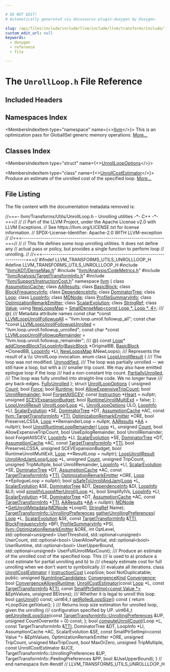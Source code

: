 ```yaml
---

# DO NOT EDIT!
# Automatically generated via docusaurus-plugin-doxygen by Doxygen.

slug: /api/files/include/include/llvm/include/llvm/transforms/include/llvm/transforms/utils/unrollloop-h
custom_edit_url: null
keywords:
  - doxygen
  - reference
  - file

---
```





# The `UnrollLoop.h` File Reference

<DoxygenPage pluginConfig={pluginConfig}>



## Included Headers

<IncludesList>
<IncludesListItem
  filePath="llvm/ADT/DenseMap.h"
  permalink="/docs/api/files/include/include/llvm/include/llvm/adt/densemap-h"
  isLocal="true" />
<IncludesListItem
  filePath="llvm/Analysis/CodeMetrics.h"
  permalink="/docs/api/files/include/include/llvm/include/llvm/analysis/codemetrics-h"
  isLocal="true" />
<IncludesListItem
  filePath="llvm/Analysis/TargetTransformInfo.h"
  permalink="/docs/api/files/include/include/llvm/include/llvm/analysis/targettransforminfo-h"
  isLocal="true" />
<IncludesListItem
  filePath="llvm/Support/InstructionCost.h"
  permalink="/docs/api/files/include/include/llvm/include/llvm/support/instructioncost-h"
  isLocal="true" />
</IncludesList>

## Namespaces Index

<MembersIndex>

<MembersIndexItem
  type="namespace"
  name={<><a href="/docs/api/namespaces/llvm">llvm</a></>}>
This is an optimization pass for GlobalISel generic memory operations. <a href="/docs/api/namespaces/llvm/#details">More...</a>
</MembersIndexItem>

</MembersIndex>

## Classes Index

<MembersIndex>

<MembersIndexItem
  type="struct"
  name={<><a href="/docs/api/structs/llvm/unrollloopoptions">UnrollLoopOptions</a></>}>
</MembersIndexItem>

<MembersIndexItem
  type="class"
  name={<><a href="/docs/api/classes/llvm/unrollcostestimator">UnrollCostEstimator</a></>}>
Produce an estimate of the unrolled cost of the specified loop. <a href="/docs/api/classes/llvm/unrollcostestimator/#details">More...</a>
</MembersIndexItem>

</MembersIndex>


## File Listing

The file content with the documentation metadata removed is:

<ProgramListing>

<Link id="l00001" /><CodeLine lineNumber="1"><Highlight kind="comment">//===- llvm/Transforms/Utils/UnrollLoop.h - Unrolling utilities -&#42;- C++ -&#42;-===//</Highlight><Highlight kind="normal"></Highlight></CodeLine>
<Link id="l00002" /><CodeLine lineNumber="2"><Highlight kind="normal"></Highlight><Highlight kind="comment">//</Highlight><Highlight kind="normal"></Highlight></CodeLine>
<Link id="l00003" /><CodeLine lineNumber="3"><Highlight kind="normal"></Highlight><Highlight kind="comment">// Part of the LLVM Project, under the Apache License v2.0 with LLVM Exceptions.</Highlight><Highlight kind="normal"></Highlight></CodeLine>
<Link id="l00004" /><CodeLine lineNumber="4"><Highlight kind="normal"></Highlight><Highlight kind="comment">// See https://llvm.org/LICENSE.txt for license information.</Highlight><Highlight kind="normal"></Highlight></CodeLine>
<Link id="l00005" /><CodeLine lineNumber="5"><Highlight kind="normal"></Highlight><Highlight kind="comment">// SPDX-License-Identifier: Apache-2.0 WITH LLVM-exception</Highlight><Highlight kind="normal"></Highlight></CodeLine>
<Link id="l00006" /><CodeLine lineNumber="6"><Highlight kind="normal"></Highlight><Highlight kind="comment">//</Highlight><Highlight kind="normal"></Highlight></CodeLine>
<Link id="l00007" /><CodeLine lineNumber="7"><Highlight kind="normal"></Highlight><Highlight kind="comment">//===----------------------------------------------------------------------===//</Highlight><Highlight kind="normal"></Highlight></CodeLine>
<Link id="l00008" /><CodeLine lineNumber="8"><Highlight kind="normal"></Highlight><Highlight kind="comment">//</Highlight><Highlight kind="normal"></Highlight></CodeLine>
<Link id="l00009" /><CodeLine lineNumber="9"><Highlight kind="normal"></Highlight><Highlight kind="comment">// This file defines some loop unrolling utilities. It does not define any</Highlight><Highlight kind="normal"></Highlight></CodeLine>
<Link id="l00010" /><CodeLine lineNumber="10"><Highlight kind="normal"></Highlight><Highlight kind="comment">// actual pass or policy, but provides a single function to perform loop</Highlight><Highlight kind="normal"></Highlight></CodeLine>
<Link id="l00011" /><CodeLine lineNumber="11"><Highlight kind="normal"></Highlight><Highlight kind="comment">// unrolling.</Highlight><Highlight kind="normal"></Highlight></CodeLine>
<Link id="l00012" /><CodeLine lineNumber="12"><Highlight kind="normal"></Highlight><Highlight kind="comment">//</Highlight><Highlight kind="normal"></Highlight></CodeLine>
<Link id="l00013" /><CodeLine lineNumber="13"><Highlight kind="normal"></Highlight><Highlight kind="comment">//===----------------------------------------------------------------------===//</Highlight><Highlight kind="normal"></Highlight></CodeLine>
<Link id="l00014" /><CodeLine lineNumber="14"><Highlight kind="normal"></Highlight></CodeLine>
<Link id="l00015" /><CodeLine lineNumber="15"><Highlight kind="normal"></Highlight><Highlight kind="preprocessor">#ifndef LLVM&#95;TRANSFORMS&#95;UTILS&#95;UNROLLLOOP&#95;H</Highlight><Highlight kind="normal"></Highlight></CodeLine>
<Link id="l00016" /><CodeLine lineNumber="16"><Highlight kind="normal"></Highlight><Highlight kind="preprocessor">#define LLVM&#95;TRANSFORMS&#95;UTILS&#95;UNROLLLOOP&#95;H</Highlight><Highlight kind="normal"></Highlight></CodeLine>
<Link id="l00017" /><CodeLine lineNumber="17"><Highlight kind="normal"></Highlight></CodeLine>
<Link id="l00018" /><CodeLine lineNumber="18"><Highlight kind="normal"></Highlight><Highlight kind="preprocessor">#include &quot;<a href="/docs/api/files/include/include/llvm/include/llvm/adt/densemap-h">llvm/ADT/DenseMap.h</a>&quot;</Highlight><Highlight kind="normal"></Highlight></CodeLine>
<Link id="l00019" /><CodeLine lineNumber="19"><Highlight kind="normal"></Highlight><Highlight kind="preprocessor">#include &quot;<a href="/docs/api/files/include/include/llvm/include/llvm/analysis/codemetrics-h">llvm/Analysis/CodeMetrics.h</a>&quot;</Highlight><Highlight kind="normal"></Highlight></CodeLine>
<Link id="l00020" /><CodeLine lineNumber="20"><Highlight kind="normal"></Highlight><Highlight kind="preprocessor">#include &quot;<a href="/docs/api/files/include/include/llvm/include/llvm/analysis/targettransforminfo-h">llvm/Analysis/TargetTransformInfo.h</a>&quot;</Highlight><Highlight kind="normal"></Highlight></CodeLine>
<Link id="l00021" /><CodeLine lineNumber="21"><Highlight kind="normal"></Highlight><Highlight kind="preprocessor">#include &quot;<a href="/docs/api/files/include/include/llvm/include/llvm/support/instructioncost-h">llvm/Support/InstructionCost.h</a>&quot;</Highlight><Highlight kind="normal"></Highlight></CodeLine>
<Link id="l00022" /><CodeLine lineNumber="22"><Highlight kind="normal"></Highlight></CodeLine>
<Link id="l00023" /><CodeLine lineNumber="23"><Highlight kind="normal"></Highlight><Highlight kind="keyword">namespace </Highlight><Highlight kind="normal"><a href="/docs/api/namespaces/llvm">llvm</a> &#123;</Highlight></CodeLine>
<Link id="l00024" /><CodeLine lineNumber="24"><Highlight kind="normal"></Highlight></CodeLine>
<Link id="l00025" /><CodeLine lineNumber="25"><Highlight kind="normal"></Highlight><Highlight kind="keyword">class </Highlight><Highlight kind="normal"><a href="/docs/api/classes/llvm/assumptioncache">AssumptionCache</a>;</Highlight></CodeLine>
<Link id="l00026" /><CodeLine lineNumber="26"><Highlight kind="normal"></Highlight><Highlight kind="keyword">class </Highlight><Highlight kind="normal"><a href="/docs/api/classes/llvm/aaresults">AAResults</a>;</Highlight></CodeLine>
<Link id="l00027" /><CodeLine lineNumber="27"><Highlight kind="normal"></Highlight><Highlight kind="keyword">class </Highlight><Highlight kind="normal"><a href="/docs/api/classes/llvm/basicblock">BasicBlock</a>;</Highlight></CodeLine>
<Link id="l00028" /><CodeLine lineNumber="28"><Highlight kind="normal"></Highlight><Highlight kind="keyword">class </Highlight><Highlight kind="normal"><a href="/docs/api/classes/llvm/blockfrequencyinfo">BlockFrequencyInfo</a>;</Highlight></CodeLine>
<Link id="l00029" /><CodeLine lineNumber="29"><Highlight kind="normal"></Highlight><Highlight kind="keyword">class </Highlight><Highlight kind="normal"><a href="/docs/api/classes/llvm/dependenceinfo">DependenceInfo</a>;</Highlight></CodeLine>
<Link id="l00030" /><CodeLine lineNumber="30"><Highlight kind="normal"></Highlight><Highlight kind="keyword">class </Highlight><Highlight kind="normal"><a href="/docs/api/classes/llvm/dominatortree">DominatorTree</a>;</Highlight></CodeLine>
<Link id="l00031" /><CodeLine lineNumber="31"><Highlight kind="normal"></Highlight><Highlight kind="keyword">class </Highlight><Highlight kind="normal"><a href="/docs/api/classes/llvm/loop">Loop</a>;</Highlight></CodeLine>
<Link id="l00032" /><CodeLine lineNumber="32"><Highlight kind="normal"></Highlight><Highlight kind="keyword">class </Highlight><Highlight kind="normal"><a href="/docs/api/classes/llvm/loopinfo">LoopInfo</a>;</Highlight></CodeLine>
<Link id="l00033" /><CodeLine lineNumber="33"><Highlight kind="normal"></Highlight><Highlight kind="keyword">class </Highlight><Highlight kind="normal"><a href="/docs/api/classes/llvm/mdnode">MDNode</a>;</Highlight></CodeLine>
<Link id="l00034" /><CodeLine lineNumber="34"><Highlight kind="normal"></Highlight><Highlight kind="keyword">class </Highlight><Highlight kind="normal"><a href="/docs/api/classes/llvm/profilesummaryinfo">ProfileSummaryInfo</a>;</Highlight></CodeLine>
<Link id="l00035" /><CodeLine lineNumber="35"><Highlight kind="normal"></Highlight><Highlight kind="keyword">class </Highlight><Highlight kind="normal"><a href="/docs/api/classes/llvm/optimizationremarkemitter">OptimizationRemarkEmitter</a>;</Highlight></CodeLine>
<Link id="l00036" /><CodeLine lineNumber="36"><Highlight kind="normal"></Highlight><Highlight kind="keyword">class </Highlight><Highlight kind="normal"><a href="/docs/api/classes/llvm/scalarevolution">ScalarEvolution</a>;</Highlight></CodeLine>
<Link id="l00037" /><CodeLine lineNumber="37"><Highlight kind="normal"></Highlight><Highlight kind="keyword">class </Highlight><Highlight kind="normal"><a href="/docs/api/classes/llvm/stringref">StringRef</a>;</Highlight></CodeLine>
<Link id="l00038" /><CodeLine lineNumber="38"><Highlight kind="normal"></Highlight><Highlight kind="keyword">class </Highlight><Highlight kind="normal"><a href="/docs/api/classes/llvm/value">Value</a>;</Highlight></CodeLine>
<Link id="l00039" /><CodeLine lineNumber="39"><Highlight kind="normal"></Highlight></CodeLine>
<Link id="l00040" /><CodeLine lineNumber="40" lineLink="/docs/api/namespaces/llvm/#a274d93224edb5b119f8a096e5babdaa1"><Highlight kind="normal"></Highlight><Highlight kind="keyword">using </Highlight><Highlight kind="normal"><a href="/docs/api/namespaces/llvm/#a274d93224edb5b119f8a096e5babdaa1">NewLoopsMap</a> = <a href="/docs/api/classes/llvm/smalldensemap">SmallDenseMap&lt;const Loop &#42;, Loop &#42;, 4&gt;</a>;</Highlight></CodeLine>
<Link id="l00041" /><CodeLine lineNumber="41"><Highlight kind="normal"></Highlight><Highlight kind="comment"></Highlight></CodeLine>
<Link id="l00042" /><CodeLine lineNumber="42"><Highlight kind="comment">/// @&#123;</Highlight></CodeLine>
<Link id="l00043" /><CodeLine lineNumber="43"><Highlight kind="comment">/// Metadata attribute names</Highlight><Highlight kind="normal"></Highlight></CodeLine>
<Link id="l00044" /><CodeLine lineNumber="44" lineLink="/docs/api/namespaces/llvm/#a9e3f06a77c19d1098df61d28499fcf3b"><Highlight kind="normal"></Highlight><Highlight kind="keyword">const</Highlight><Highlight kind="normal"> </Highlight><Highlight kind="keywordtype">char</Highlight><Highlight kind="normal"> &#42;</Highlight><Highlight kind="keyword">const</Highlight><Highlight kind="normal"> <a href="/docs/api/namespaces/llvm/#a9e3f06a77c19d1098df61d28499fcf3b">LLVMLoopUnrollFollowupAll</a> = </Highlight><Highlight kind="stringliteral">&quot;llvm.loop.unroll.followup&#95;all&quot;</Highlight><Highlight kind="normal">;</Highlight></CodeLine>
<Link id="l00045" /><CodeLine lineNumber="45" lineLink="/docs/api/namespaces/llvm/#ac955f7402a9bb544b17efcff58f5a401"><Highlight kind="normal"></Highlight><Highlight kind="keyword">const</Highlight><Highlight kind="normal"> </Highlight><Highlight kind="keywordtype">char</Highlight><Highlight kind="normal"> &#42;</Highlight><Highlight kind="keyword">const</Highlight><Highlight kind="normal"> <a href="/docs/api/namespaces/llvm/#ac955f7402a9bb544b17efcff58f5a401">LLVMLoopUnrollFollowupUnrolled</a> =</Highlight></CodeLine>
<Link id="l00046" /><CodeLine lineNumber="46"><Highlight kind="normal">    </Highlight><Highlight kind="stringliteral">&quot;llvm.loop.unroll.followup&#95;unrolled&quot;</Highlight><Highlight kind="normal">;</Highlight></CodeLine>
<Link id="l00047" /><CodeLine lineNumber="47" lineLink="/docs/api/namespaces/llvm/#ac127703689b2c3771640f7fa800d61dc"><Highlight kind="normal"></Highlight><Highlight kind="keyword">const</Highlight><Highlight kind="normal"> </Highlight><Highlight kind="keywordtype">char</Highlight><Highlight kind="normal"> &#42;</Highlight><Highlight kind="keyword">const</Highlight><Highlight kind="normal"> <a href="/docs/api/namespaces/llvm/#ac127703689b2c3771640f7fa800d61dc">LLVMLoopUnrollFollowupRemainder</a> =</Highlight></CodeLine>
<Link id="l00048" /><CodeLine lineNumber="48"><Highlight kind="normal">    </Highlight><Highlight kind="stringliteral">&quot;llvm.loop.unroll.followup&#95;remainder&quot;</Highlight><Highlight kind="normal">;</Highlight><Highlight kind="comment"></Highlight></CodeLine>
<Link id="l00049" /><CodeLine lineNumber="49"><Highlight kind="comment">/// @&#125;</Highlight><Highlight kind="normal"></Highlight></CodeLine>
<Link id="l00050" /><CodeLine lineNumber="50"><Highlight kind="normal"></Highlight></CodeLine>
<Link id="l00051" /><CodeLine lineNumber="51"><Highlight kind="normal"></Highlight><Highlight kind="keyword">const</Highlight><Highlight kind="normal"> <a href="/docs/api/classes/llvm/loop">Loop</a>&#42; <a href="/docs/api/namespaces/llvm/#ac3328dd05f047ea11f19504685b0e136">addClonedBlockToLoopInfo</a>(<a href="/docs/api/classes/llvm/basicblock">BasicBlock</a> &#42;OriginalBB,</Highlight></CodeLine>
<Link id="l00052" /><CodeLine lineNumber="52"><Highlight kind="normal">                                     <a href="/docs/api/classes/llvm/basicblock">BasicBlock</a> &#42;ClonedBB, <a href="/docs/api/classes/llvm/loopinfo">LoopInfo</a> &#42;LI,</Highlight></CodeLine>
<Link id="l00053" /><CodeLine lineNumber="53"><Highlight kind="normal">                                     <a href="/docs/api/namespaces/llvm/#a274d93224edb5b119f8a096e5babdaa1">NewLoopsMap</a> &amp;NewLoops);</Highlight></CodeLine>
<Link id="l00054" /><CodeLine lineNumber="54"><Highlight kind="normal"></Highlight><Highlight kind="comment"></Highlight></CodeLine>
<Link id="l00055" /><CodeLine lineNumber="55"><Highlight kind="comment">/// Represents the result of a \\c UnrollLoop invocation.</Highlight><Highlight kind="normal"></Highlight></CodeLine>
<Link id="l00056" /><CodeLine lineNumber="56" lineLink="/docs/api/namespaces/llvm/#a8c861ddf753ab3690437dceaadf5c7e1"><Highlight kind="normal"></Highlight><Highlight kind="keyword">enum class</Highlight><Highlight kind="normal"> <a href="/docs/api/namespaces/llvm/#a8c861ddf753ab3690437dceaadf5c7e1">LoopUnrollResult</a> &#123;</Highlight><Highlight kind="comment"></Highlight></CodeLine>
<Link id="l00057" /><CodeLine lineNumber="57"><Highlight kind="comment">  /// The loop was not modified.</Highlight><Highlight kind="normal"></Highlight></CodeLine>
<Link id="l00058" /><CodeLine lineNumber="58" lineLink="/docs/api/namespaces/llvm/#a8c861ddf753ab3690437dceaadf5c7e1aac5e6ff0bb9cd22f9f55570e7b318c84"><Highlight kind="normal">  <a href="/docs/api/namespaces/llvm/#a8c861ddf753ab3690437dceaadf5c7e1aac5e6ff0bb9cd22f9f55570e7b318c84">Unmodified</a>,</Highlight></CodeLine>
<Link id="l00059" /><CodeLine lineNumber="59"><Highlight kind="normal"></Highlight><Highlight kind="comment"></Highlight></CodeLine>
<Link id="l00060" /><CodeLine lineNumber="60"><Highlight kind="comment">  /// The loop was partially unrolled -- we still have a loop, but with a</Highlight></CodeLine>
<Link id="l00061" /><CodeLine lineNumber="61"><Highlight kind="comment">  /// smaller trip count.  We may also have emitted epilogue loop if the loop</Highlight></CodeLine>
<Link id="l00062" /><CodeLine lineNumber="62"><Highlight kind="comment">  /// had a non-constant trip count.</Highlight><Highlight kind="normal"></Highlight></CodeLine>
<Link id="l00063" /><CodeLine lineNumber="63" lineLink="/docs/api/namespaces/llvm/#a8c861ddf753ab3690437dceaadf5c7e1a17f29ed218b7407dfd14e9a3ec8bd011"><Highlight kind="normal">  <a href="/docs/api/namespaces/llvm/#a8c861ddf753ab3690437dceaadf5c7e1a17f29ed218b7407dfd14e9a3ec8bd011">PartiallyUnrolled</a>,</Highlight></CodeLine>
<Link id="l00064" /><CodeLine lineNumber="64"><Highlight kind="normal"></Highlight><Highlight kind="comment"></Highlight></CodeLine>
<Link id="l00065" /><CodeLine lineNumber="65"><Highlight kind="comment">  /// The loop was fully unrolled into straight-line code.  We no longer have</Highlight></CodeLine>
<Link id="l00066" /><CodeLine lineNumber="66"><Highlight kind="comment">  /// any back-edges.</Highlight><Highlight kind="normal"></Highlight></CodeLine>
<Link id="l00067" /><CodeLine lineNumber="67" lineLink="/docs/api/namespaces/llvm/#a8c861ddf753ab3690437dceaadf5c7e1add722bdf19fff3e686f559790c6124d8"><Highlight kind="normal">  <a href="/docs/api/namespaces/llvm/#a8c861ddf753ab3690437dceaadf5c7e1add722bdf19fff3e686f559790c6124d8">FullyUnrolled</a></Highlight></CodeLine>
<Link id="l00068" /><CodeLine lineNumber="68"><Highlight kind="normal">&#125;;</Highlight></CodeLine>
<Link id="l00069" /><CodeLine lineNumber="69"><Highlight kind="normal"></Highlight></CodeLine>
<Link id="l00070" /><CodeLine lineNumber="70" lineLink="/docs/api/structs/llvm/unrollloopoptions"><Highlight kind="normal"></Highlight><Highlight kind="keyword">struct </Highlight><Highlight kind="normal"><a href="/docs/api/structs/llvm/unrollloopoptions">UnrollLoopOptions</a> &#123;</Highlight></CodeLine>
<Link id="l00071" /><CodeLine lineNumber="71" lineLink="/docs/api/structs/llvm/unrollloopoptions/#a6430dceedf36358dec517d3b7b33ff8a"><Highlight kind="normal">  </Highlight><Highlight kind="keywordtype">unsigned</Highlight><Highlight kind="normal"> <a href="/docs/api/structs/llvm/unrollloopoptions/#a6430dceedf36358dec517d3b7b33ff8a">Count</a>;</Highlight></CodeLine>
<Link id="l00072" /><CodeLine lineNumber="72" lineLink="/docs/api/structs/llvm/unrollloopoptions/#a6dad0efbe15aa28f9e2a161d518a2443"><Highlight kind="normal">  </Highlight><Highlight kind="keywordtype">bool</Highlight><Highlight kind="normal"> <a href="/docs/api/structs/llvm/unrollloopoptions/#a6dad0efbe15aa28f9e2a161d518a2443">Force</a>;</Highlight></CodeLine>
<Link id="l00073" /><CodeLine lineNumber="73" lineLink="/docs/api/structs/llvm/unrollloopoptions/#a020442efb4f0bf105d9e189a6aa12bf4"><Highlight kind="normal">  </Highlight><Highlight kind="keywordtype">bool</Highlight><Highlight kind="normal"> <a href="/docs/api/structs/llvm/unrollloopoptions/#a020442efb4f0bf105d9e189a6aa12bf4">Runtime</a>;</Highlight></CodeLine>
<Link id="l00074" /><CodeLine lineNumber="74" lineLink="/docs/api/structs/llvm/unrollloopoptions/#a72709ed73867283dd45477f372c2f6b5"><Highlight kind="normal">  </Highlight><Highlight kind="keywordtype">bool</Highlight><Highlight kind="normal"> <a href="/docs/api/structs/llvm/unrollloopoptions/#a72709ed73867283dd45477f372c2f6b5">AllowExpensiveTripCount</a>;</Highlight></CodeLine>
<Link id="l00075" /><CodeLine lineNumber="75" lineLink="/docs/api/structs/llvm/unrollloopoptions/#a6ba8279ac1a377af2a6e26eb0c007002"><Highlight kind="normal">  </Highlight><Highlight kind="keywordtype">bool</Highlight><Highlight kind="normal"> <a href="/docs/api/structs/llvm/unrollloopoptions/#a6ba8279ac1a377af2a6e26eb0c007002">UnrollRemainder</a>;</Highlight></CodeLine>
<Link id="l00076" /><CodeLine lineNumber="76" lineLink="/docs/api/structs/llvm/unrollloopoptions/#a8cc60d0e22615680d0410f2e13501ac0"><Highlight kind="normal">  </Highlight><Highlight kind="keywordtype">bool</Highlight><Highlight kind="normal"> <a href="/docs/api/structs/llvm/unrollloopoptions/#a8cc60d0e22615680d0410f2e13501ac0">ForgetAllSCEV</a>;</Highlight></CodeLine>
<Link id="l00077" /><CodeLine lineNumber="77" lineLink="/docs/api/structs/llvm/unrollloopoptions/#a3bb9090d262314058df58db624ddd9f7"><Highlight kind="normal">  </Highlight><Highlight kind="keyword">const</Highlight><Highlight kind="normal"> <a href="/docs/api/classes/llvm/instruction">Instruction</a> &#42;<a href="/docs/api/structs/llvm/unrollloopoptions/#a3bb9090d262314058df58db624ddd9f7">Heart</a> = </Highlight><Highlight kind="keyword">nullptr</Highlight><Highlight kind="normal">;</Highlight></CodeLine>
<Link id="l00078" /><CodeLine lineNumber="78" lineLink="/docs/api/structs/llvm/unrollloopoptions/#af7463c2ecfc75a1ba12c7042b276a6bf"><Highlight kind="normal">  </Highlight><Highlight kind="keywordtype">unsigned</Highlight><Highlight kind="normal"> <a href="/docs/api/structs/llvm/unrollloopoptions/#af7463c2ecfc75a1ba12c7042b276a6bf">SCEVExpansionBudget</a>;</Highlight></CodeLine>
<Link id="l00079" /><CodeLine lineNumber="79" lineLink="/docs/api/structs/llvm/unrollloopoptions/#a66d0e385f8fa2fd431707a6dc97376af"><Highlight kind="normal">  </Highlight><Highlight kind="keywordtype">bool</Highlight><Highlight kind="normal"> <a href="/docs/api/structs/llvm/unrollloopoptions/#a66d0e385f8fa2fd431707a6dc97376af">RuntimeUnrollMultiExit</a> = </Highlight><Highlight kind="keyword">false</Highlight><Highlight kind="normal">;</Highlight></CodeLine>
<Link id="l00080" /><CodeLine lineNumber="80"><Highlight kind="normal">&#125;;</Highlight></CodeLine>
<Link id="l00081" /><CodeLine lineNumber="81"><Highlight kind="normal"></Highlight></CodeLine>
<Link id="l00082" /><CodeLine lineNumber="82"><Highlight kind="normal"><a href="/docs/api/namespaces/llvm/#a8c861ddf753ab3690437dceaadf5c7e1">LoopUnrollResult</a> <a href="/docs/api/namespaces/llvm/#af78eb969de6e17fe20fa8834d3e9c9aa">UnrollLoop</a>(<a href="/docs/api/classes/llvm/loop">Loop</a> &#42;L, <a href="/docs/api/structs/llvm/unrollloopoptions">UnrollLoopOptions</a> ULO, <a href="/docs/api/classes/llvm/loopinfo">LoopInfo</a> &#42;LI,</Highlight></CodeLine>
<Link id="l00083" /><CodeLine lineNumber="83"><Highlight kind="normal">                            <a href="/docs/api/classes/llvm/scalarevolution">ScalarEvolution</a> &#42;SE, <a href="/docs/api/classes/llvm/dominatortree">DominatorTree</a> &#42;DT,</Highlight></CodeLine>
<Link id="l00084" /><CodeLine lineNumber="84"><Highlight kind="normal">                            <a href="/docs/api/classes/llvm/assumptioncache">AssumptionCache</a> &#42;AC,</Highlight></CodeLine>
<Link id="l00085" /><CodeLine lineNumber="85"><Highlight kind="normal">                            </Highlight><Highlight kind="keyword">const</Highlight><Highlight kind="normal"> <a href="/docs/api/classes/llvm/targettransforminfo">llvm::TargetTransformInfo</a> &#42;<a href="/docs/api/namespaces/llvm/#aa0d69e81725c10fa5407f0bf34462068">TTI</a>,</Highlight></CodeLine>
<Link id="l00086" /><CodeLine lineNumber="86"><Highlight kind="normal">                            <a href="/docs/api/classes/llvm/optimizationremarkemitter">OptimizationRemarkEmitter</a> &#42;ORE, </Highlight><Highlight kind="keywordtype">bool</Highlight><Highlight kind="normal"> PreserveLCSSA,</Highlight></CodeLine>
<Link id="l00087" /><CodeLine lineNumber="87"><Highlight kind="normal">                            <a href="/docs/api/classes/llvm/loop">Loop</a> &#42;&#42;RemainderLoop = </Highlight><Highlight kind="keyword">nullptr</Highlight><Highlight kind="normal">,</Highlight></CodeLine>
<Link id="l00088" /><CodeLine lineNumber="88"><Highlight kind="normal">                            <a href="/docs/api/classes/llvm/aaresults">AAResults</a> &#42;<a href="/docs/api/namespaces/llvm/aa">AA</a> = </Highlight><Highlight kind="keyword">nullptr</Highlight><Highlight kind="normal">);</Highlight></CodeLine>
<Link id="l00089" /><CodeLine lineNumber="89"><Highlight kind="normal"></Highlight></CodeLine>
<Link id="l00090" /><CodeLine lineNumber="90"><Highlight kind="normal"></Highlight><Highlight kind="keywordtype">bool</Highlight><Highlight kind="normal"> <a href="/docs/api/namespaces/llvm/#acd628d451ca9d9b021876d59f46e670b">UnrollRuntimeLoopRemainder</a>(</Highlight></CodeLine>
<Link id="l00091" /><CodeLine lineNumber="91"><Highlight kind="normal">    <a href="/docs/api/classes/llvm/loop">Loop</a> &#42;L, </Highlight><Highlight kind="keywordtype">unsigned</Highlight><Highlight kind="normal"> <a href="/docs/api/namespaces/llvm/#a845e08be4b0320d66901a66b0c0e9509">Count</a>, </Highlight><Highlight kind="keywordtype">bool</Highlight><Highlight kind="normal"> AllowExpensiveTripCount,</Highlight></CodeLine>
<Link id="l00092" /><CodeLine lineNumber="92"><Highlight kind="normal">    </Highlight><Highlight kind="keywordtype">bool</Highlight><Highlight kind="normal"> UseEpilogRemainder, </Highlight><Highlight kind="keywordtype">bool</Highlight><Highlight kind="normal"> UnrollRemainder, </Highlight><Highlight kind="keywordtype">bool</Highlight><Highlight kind="normal"> ForgetAllSCEV,</Highlight></CodeLine>
<Link id="l00093" /><CodeLine lineNumber="93"><Highlight kind="normal">    <a href="/docs/api/classes/llvm/loopinfo">LoopInfo</a> &#42;LI, <a href="/docs/api/classes/llvm/scalarevolution">ScalarEvolution</a> &#42;SE, <a href="/docs/api/classes/llvm/dominatortree">DominatorTree</a> &#42;DT, <a href="/docs/api/classes/llvm/assumptioncache">AssumptionCache</a> &#42;AC,</Highlight></CodeLine>
<Link id="l00094" /><CodeLine lineNumber="94"><Highlight kind="normal">    </Highlight><Highlight kind="keyword">const</Highlight><Highlight kind="normal"> <a href="/docs/api/classes/llvm/targettransforminfo">TargetTransformInfo</a> &#42;<a href="/docs/api/namespaces/llvm/#aa0d69e81725c10fa5407f0bf34462068">TTI</a>, </Highlight><Highlight kind="keywordtype">bool</Highlight><Highlight kind="normal"> PreserveLCSSA,</Highlight></CodeLine>
<Link id="l00095" /><CodeLine lineNumber="95"><Highlight kind="normal">    </Highlight><Highlight kind="keywordtype">unsigned</Highlight><Highlight kind="normal"> SCEVExpansionBudget, </Highlight><Highlight kind="keywordtype">bool</Highlight><Highlight kind="normal"> RuntimeUnrollMultiExit,</Highlight></CodeLine>
<Link id="l00096" /><CodeLine lineNumber="96"><Highlight kind="normal">    <a href="/docs/api/classes/llvm/loop">Loop</a> &#42;&#42;ResultLoop = </Highlight><Highlight kind="keyword">nullptr</Highlight><Highlight kind="normal">);</Highlight></CodeLine>
<Link id="l00097" /><CodeLine lineNumber="97"><Highlight kind="normal"></Highlight></CodeLine>
<Link id="l00098" /><CodeLine lineNumber="98"><Highlight kind="normal"><a href="/docs/api/namespaces/llvm/#a8c861ddf753ab3690437dceaadf5c7e1">LoopUnrollResult</a> <a href="/docs/api/namespaces/llvm/#ae45123597a5abb30853572614c1b2d4b">UnrollAndJamLoop</a>(<a href="/docs/api/classes/llvm/loop">Loop</a> &#42;L, </Highlight><Highlight kind="keywordtype">unsigned</Highlight><Highlight kind="normal"> <a href="/docs/api/namespaces/llvm/#a845e08be4b0320d66901a66b0c0e9509">Count</a>, </Highlight><Highlight kind="keywordtype">unsigned</Highlight><Highlight kind="normal"> TripCount,</Highlight></CodeLine>
<Link id="l00099" /><CodeLine lineNumber="99"><Highlight kind="normal">                                  </Highlight><Highlight kind="keywordtype">unsigned</Highlight><Highlight kind="normal"> TripMultiple, </Highlight><Highlight kind="keywordtype">bool</Highlight><Highlight kind="normal"> UnrollRemainder,</Highlight></CodeLine>
<Link id="l00100" /><CodeLine lineNumber="100"><Highlight kind="normal">                                  <a href="/docs/api/classes/llvm/loopinfo">LoopInfo</a> &#42;LI, <a href="/docs/api/classes/llvm/scalarevolution">ScalarEvolution</a> &#42;SE,</Highlight></CodeLine>
<Link id="l00101" /><CodeLine lineNumber="101"><Highlight kind="normal">                                  <a href="/docs/api/classes/llvm/dominatortree">DominatorTree</a> &#42;DT, <a href="/docs/api/classes/llvm/assumptioncache">AssumptionCache</a> &#42;AC,</Highlight></CodeLine>
<Link id="l00102" /><CodeLine lineNumber="102"><Highlight kind="normal">                                  </Highlight><Highlight kind="keyword">const</Highlight><Highlight kind="normal"> <a href="/docs/api/classes/llvm/targettransforminfo">TargetTransformInfo</a> &#42;<a href="/docs/api/namespaces/llvm/#aa0d69e81725c10fa5407f0bf34462068">TTI</a>,</Highlight></CodeLine>
<Link id="l00103" /><CodeLine lineNumber="103"><Highlight kind="normal">                                  <a href="/docs/api/classes/llvm/optimizationremarkemitter">OptimizationRemarkEmitter</a> &#42;ORE,</Highlight></CodeLine>
<Link id="l00104" /><CodeLine lineNumber="104"><Highlight kind="normal">                                  <a href="/docs/api/classes/llvm/loop">Loop</a> &#42;&#42;EpilogueLoop = </Highlight><Highlight kind="keyword">nullptr</Highlight><Highlight kind="normal">);</Highlight></CodeLine>
<Link id="l00105" /><CodeLine lineNumber="105"><Highlight kind="normal"></Highlight></CodeLine>
<Link id="l00106" /><CodeLine lineNumber="106"><Highlight kind="normal"></Highlight><Highlight kind="keywordtype">bool</Highlight><Highlight kind="normal"> <a href="/docs/api/namespaces/llvm/#a02e1ff75cab81386059f88d395054b1c">isSafeToUnrollAndJam</a>(<a href="/docs/api/classes/llvm/loop">Loop</a> &#42;L, <a href="/docs/api/classes/llvm/scalarevolution">ScalarEvolution</a> &amp;SE, <a href="/docs/api/classes/llvm/dominatortree">DominatorTree</a> &amp;DT,</Highlight></CodeLine>
<Link id="l00107" /><CodeLine lineNumber="107"><Highlight kind="normal">                          <a href="/docs/api/classes/llvm/dependenceinfo">DependenceInfo</a> &amp;DI, <a href="/docs/api/classes/llvm/loopinfo">LoopInfo</a> &amp;LI);</Highlight></CodeLine>
<Link id="l00108" /><CodeLine lineNumber="108"><Highlight kind="normal"></Highlight></CodeLine>
<Link id="l00109" /><CodeLine lineNumber="109"><Highlight kind="normal"></Highlight><Highlight kind="keywordtype">void</Highlight><Highlight kind="normal"> <a href="/docs/api/namespaces/llvm/#a0f380ccafb36b01f687b5507c39d3c6e">simplifyLoopAfterUnroll</a>(<a href="/docs/api/classes/llvm/loop">Loop</a> &#42;L, </Highlight><Highlight kind="keywordtype">bool</Highlight><Highlight kind="normal"> SimplifyIVs, <a href="/docs/api/classes/llvm/loopinfo">LoopInfo</a> &#42;LI,</Highlight></CodeLine>
<Link id="l00110" /><CodeLine lineNumber="110"><Highlight kind="normal">                             <a href="/docs/api/classes/llvm/scalarevolution">ScalarEvolution</a> &#42;SE, <a href="/docs/api/classes/llvm/dominatortree">DominatorTree</a> &#42;DT,</Highlight></CodeLine>
<Link id="l00111" /><CodeLine lineNumber="111"><Highlight kind="normal">                             <a href="/docs/api/classes/llvm/assumptioncache">AssumptionCache</a> &#42;AC,</Highlight></CodeLine>
<Link id="l00112" /><CodeLine lineNumber="112"><Highlight kind="normal">                             </Highlight><Highlight kind="keyword">const</Highlight><Highlight kind="normal"> <a href="/docs/api/classes/llvm/targettransforminfo">TargetTransformInfo</a> &#42;<a href="/docs/api/namespaces/llvm/#aa0d69e81725c10fa5407f0bf34462068">TTI</a>,</Highlight></CodeLine>
<Link id="l00113" /><CodeLine lineNumber="113"><Highlight kind="normal">                             <a href="/docs/api/classes/llvm/aaresults">AAResults</a> &#42;<a href="/docs/api/namespaces/llvm/aa">AA</a> = </Highlight><Highlight kind="keyword">nullptr</Highlight><Highlight kind="normal">);</Highlight></CodeLine>
<Link id="l00114" /><CodeLine lineNumber="114"><Highlight kind="normal"></Highlight></CodeLine>
<Link id="l00115" /><CodeLine lineNumber="115"><Highlight kind="normal"><a href="/docs/api/classes/llvm/mdnode">MDNode</a> &#42;<a href="/docs/api/namespaces/llvm/#af455c80b53029287f35a7e3441eed512">GetUnrollMetadata</a>(<a href="/docs/api/classes/llvm/mdnode">MDNode</a> &#42;LoopID, <a href="/docs/api/classes/llvm/stringref">StringRef</a> Name);</Highlight></CodeLine>
<Link id="l00116" /><CodeLine lineNumber="116"><Highlight kind="normal"></Highlight></CodeLine>
<Link id="l00117" /><CodeLine lineNumber="117"><Highlight kind="normal"><a href="/docs/api/structs/llvm/targettransforminfo/unrollingpreferences">TargetTransformInfo::UnrollingPreferences</a> <a href="/docs/api/namespaces/llvm/#abd642fa74effc122158e6fb11da78600">gatherUnrollingPreferences</a>(</Highlight></CodeLine>
<Link id="l00118" /><CodeLine lineNumber="118"><Highlight kind="normal">    <a href="/docs/api/classes/llvm/loop">Loop</a> &#42;L, <a href="/docs/api/classes/llvm/scalarevolution">ScalarEvolution</a> &amp;SE, </Highlight><Highlight kind="keyword">const</Highlight><Highlight kind="normal"> <a href="/docs/api/classes/llvm/targettransforminfo">TargetTransformInfo</a> &amp;<a href="/docs/api/namespaces/llvm/#aa0d69e81725c10fa5407f0bf34462068">TTI</a>,</Highlight></CodeLine>
<Link id="l00119" /><CodeLine lineNumber="119"><Highlight kind="normal">    <a href="/docs/api/classes/llvm/blockfrequencyinfo">BlockFrequencyInfo</a> &#42;BFI, <a href="/docs/api/classes/llvm/profilesummaryinfo">ProfileSummaryInfo</a> &#42;PSI,</Highlight></CodeLine>
<Link id="l00120" /><CodeLine lineNumber="120"><Highlight kind="normal">    <a href="/docs/api/classes/llvm/optimizationremarkemitter">llvm::OptimizationRemarkEmitter</a> &amp;ORE, </Highlight><Highlight kind="keywordtype">int</Highlight><Highlight kind="normal"> OptLevel,</Highlight></CodeLine>
<Link id="l00121" /><CodeLine lineNumber="121"><Highlight kind="normal">    std::optional&lt;unsigned&gt; UserThreshold, std::optional&lt;unsigned&gt; UserCount,</Highlight></CodeLine>
<Link id="l00122" /><CodeLine lineNumber="122"><Highlight kind="normal">    std::optional&lt;bool&gt; UserAllowPartial, std::optional&lt;bool&gt; UserRuntime,</Highlight></CodeLine>
<Link id="l00123" /><CodeLine lineNumber="123"><Highlight kind="normal">    std::optional&lt;bool&gt; UserUpperBound,</Highlight></CodeLine>
<Link id="l00124" /><CodeLine lineNumber="124"><Highlight kind="normal">    std::optional&lt;unsigned&gt; UserFullUnrollMaxCount);</Highlight></CodeLine>
<Link id="l00125" /><CodeLine lineNumber="125"><Highlight kind="normal"></Highlight><Highlight kind="comment"></Highlight></CodeLine>
<Link id="l00126" /><CodeLine lineNumber="126"><Highlight kind="comment">/// Produce an estimate of the unrolled cost of the specified loop.  This</Highlight></CodeLine>
<Link id="l00127" /><CodeLine lineNumber="127"><Highlight kind="comment">/// is used to a) produce a cost estimate for partial unrolling and b) to</Highlight></CodeLine>
<Link id="l00128" /><CodeLine lineNumber="128"><Highlight kind="comment">/// cheaply estimate cost for full unrolling when we don&#39;t want to symbolically</Highlight></CodeLine>
<Link id="l00129" /><CodeLine lineNumber="129"><Highlight kind="comment">/// evaluate all iterations.</Highlight><Highlight kind="normal"></Highlight></CodeLine>
<Link id="l00130" /><CodeLine lineNumber="130" lineLink="/docs/api/classes/llvm/unrollcostestimator"><Highlight kind="normal"></Highlight><Highlight kind="keyword">class </Highlight><Highlight kind="normal"><a href="/docs/api/classes/llvm/unrollcostestimator/#ac4f1a101217a4199902f8bac2cf1afde">UnrollCostEstimator</a> &#123;</Highlight></CodeLine>
<Link id="l00131" /><CodeLine lineNumber="131"><Highlight kind="normal">  <a href="/docs/api/classes/llvm/instructioncost">InstructionCost</a> LoopSize;</Highlight></CodeLine>
<Link id="l00132" /><CodeLine lineNumber="132"><Highlight kind="normal">  </Highlight><Highlight kind="keywordtype">bool</Highlight><Highlight kind="normal"> NotDuplicatable;</Highlight></CodeLine>
<Link id="l00133" /><CodeLine lineNumber="133"><Highlight kind="normal"></Highlight></CodeLine>
<Link id="l00134" /><CodeLine lineNumber="134"><Highlight kind="normal"></Highlight><Highlight kind="keyword">public</Highlight><Highlight kind="normal">:</Highlight></CodeLine>
<Link id="l00135" /><CodeLine lineNumber="135" lineLink="/docs/api/classes/llvm/unrollcostestimator/#ab4438faa7fe9a577736755e75fe23f2b"><Highlight kind="normal">  </Highlight><Highlight kind="keywordtype">unsigned</Highlight><Highlight kind="normal"> <a href="/docs/api/classes/llvm/unrollcostestimator/#ab4438faa7fe9a577736755e75fe23f2b">NumInlineCandidates</a>;</Highlight></CodeLine>
<Link id="l00136" /><CodeLine lineNumber="136" lineLink="/docs/api/classes/llvm/unrollcostestimator/#a38c330eeb22431f892ebe64f293fcab4"><Highlight kind="normal">  <a href="/docs/api/namespaces/llvm/#a177a8536e97483817917ecaa40ca1b69">ConvergenceKind</a> <a href="/docs/api/classes/llvm/unrollcostestimator/#a38c330eeb22431f892ebe64f293fcab4">Convergence</a>;</Highlight></CodeLine>
<Link id="l00137" /><CodeLine lineNumber="137" lineLink="/docs/api/classes/llvm/unrollcostestimator/#a46822d4760e877c2f2c6f8198facc13b"><Highlight kind="normal">  </Highlight><Highlight kind="keywordtype">bool</Highlight><Highlight kind="normal"> <a href="/docs/api/classes/llvm/unrollcostestimator/#a46822d4760e877c2f2c6f8198facc13b">ConvergenceAllowsRuntime</a>;</Highlight></CodeLine>
<Link id="l00138" /><CodeLine lineNumber="138"><Highlight kind="normal"></Highlight></CodeLine>
<Link id="l00139" /><CodeLine lineNumber="139"><Highlight kind="normal">  <a href="/docs/api/classes/llvm/unrollcostestimator/#ac4f1a101217a4199902f8bac2cf1afde">UnrollCostEstimator</a>(</Highlight><Highlight kind="keyword">const</Highlight><Highlight kind="normal"> <a href="/docs/api/classes/llvm/loop">Loop</a> &#42;L, </Highlight><Highlight kind="keyword">const</Highlight><Highlight kind="normal"> <a href="/docs/api/classes/llvm/targettransforminfo">TargetTransformInfo</a> &amp;<a href="/docs/api/namespaces/llvm/#aa0d69e81725c10fa5407f0bf34462068">TTI</a>,</Highlight></CodeLine>
<Link id="l00140" /><CodeLine lineNumber="140"><Highlight kind="normal">                      </Highlight><Highlight kind="keyword">const</Highlight><Highlight kind="normal"> <a href="/docs/api/classes/llvm/smallptrsetimpl">SmallPtrSetImpl&lt;const Value &#42;&gt;</a> &amp;EphValues,</Highlight></CodeLine>
<Link id="l00141" /><CodeLine lineNumber="141"><Highlight kind="normal">                      </Highlight><Highlight kind="keywordtype">unsigned</Highlight><Highlight kind="normal"> BEInsns);</Highlight></CodeLine>
<Link id="l00142" /><CodeLine lineNumber="142"><Highlight kind="normal"></Highlight><Highlight kind="comment"></Highlight></CodeLine>
<Link id="l00143" /><CodeLine lineNumber="143"><Highlight kind="comment">  /// Whether it is legal to unroll this loop.</Highlight><Highlight kind="normal"></Highlight></CodeLine>
<Link id="l00144" /><CodeLine lineNumber="144"><Highlight kind="normal">  </Highlight><Highlight kind="keywordtype">bool</Highlight><Highlight kind="normal"> <a href="/docs/api/classes/llvm/unrollcostestimator/#a8170d7668dde15a0223b899ffc3380e5">canUnroll</a>() </Highlight><Highlight kind="keyword">const</Highlight><Highlight kind="normal">;</Highlight></CodeLine>
<Link id="l00145" /><CodeLine lineNumber="145"><Highlight kind="normal"></Highlight></CodeLine>
<Link id="l00146" /><CodeLine lineNumber="146" lineLink="/docs/api/classes/llvm/unrollcostestimator/#afcdc5884d4a759a519a679fc4293c0e0"><Highlight kind="normal">  uint64&#95;t <a href="/docs/api/classes/llvm/unrollcostestimator/#afcdc5884d4a759a519a679fc4293c0e0">getRolledLoopSize</a>()</Highlight><Highlight kind="keyword"> const </Highlight><Highlight kind="normal">&#123; </Highlight><Highlight kind="keywordflow">return</Highlight><Highlight kind="normal"> &#42;LoopSize.getValue(); &#125;</Highlight></CodeLine>
<Link id="l00147" /><CodeLine lineNumber="147"><Highlight kind="normal"></Highlight><Highlight kind="comment"></Highlight></CodeLine>
<Link id="l00148" /><CodeLine lineNumber="148"><Highlight kind="comment">  /// Returns loop size estimation for unrolled loop, given the unrolling</Highlight></CodeLine>
<Link id="l00149" /><CodeLine lineNumber="149"><Highlight kind="comment">  /// configuration specified by UP.</Highlight><Highlight kind="normal"></Highlight></CodeLine>
<Link id="l00150" /><CodeLine lineNumber="150"><Highlight kind="normal">  uint64&#95;t</Highlight></CodeLine>
<Link id="l00151" /><CodeLine lineNumber="151"><Highlight kind="normal">  <a href="/docs/api/classes/llvm/unrollcostestimator/#a5518251657ad8fecd98181257aab6e35">getUnrolledLoopSize</a>(</Highlight><Highlight kind="keyword">const</Highlight><Highlight kind="normal"> <a href="/docs/api/structs/llvm/targettransforminfo/unrollingpreferences">TargetTransformInfo::UnrollingPreferences</a> &amp;UP,</Highlight></CodeLine>
<Link id="l00152" /><CodeLine lineNumber="152"><Highlight kind="normal">                      </Highlight><Highlight kind="keywordtype">unsigned</Highlight><Highlight kind="normal"> CountOverwrite = 0) </Highlight><Highlight kind="keyword">const</Highlight><Highlight kind="normal">;</Highlight></CodeLine>
<Link id="l00153" /><CodeLine lineNumber="153"><Highlight kind="normal">&#125;;</Highlight></CodeLine>
<Link id="l00154" /><CodeLine lineNumber="154"><Highlight kind="normal"></Highlight></CodeLine>
<Link id="l00155" /><CodeLine lineNumber="155"><Highlight kind="normal"></Highlight><Highlight kind="keywordtype">bool</Highlight><Highlight kind="normal"> <a href="/docs/api/namespaces/llvm/#a921421142b15c9fb9196fc4b0d7b77cb">computeUnrollCount</a>(Loop &#42;L, </Highlight><Highlight kind="keyword">const</Highlight><Highlight kind="normal"> TargetTransformInfo &amp;<a href="/docs/api/namespaces/llvm/#aa0d69e81725c10fa5407f0bf34462068">TTI</a>,</Highlight></CodeLine>
<Link id="l00156" /><CodeLine lineNumber="156"><Highlight kind="normal">                        DominatorTree &amp;DT, LoopInfo &#42;LI, AssumptionCache &#42;AC,</Highlight></CodeLine>
<Link id="l00157" /><CodeLine lineNumber="157"><Highlight kind="normal">                        ScalarEvolution &amp;SE,</Highlight></CodeLine>
<Link id="l00158" /><CodeLine lineNumber="158"><Highlight kind="normal">                        </Highlight><Highlight kind="keyword">const</Highlight><Highlight kind="normal"> SmallPtrSetImpl&lt;const Value &#42;&gt; &amp;EphValues,</Highlight></CodeLine>
<Link id="l00159" /><CodeLine lineNumber="159"><Highlight kind="normal">                        OptimizationRemarkEmitter &#42;ORE, </Highlight><Highlight kind="keywordtype">unsigned</Highlight><Highlight kind="normal"> TripCount,</Highlight></CodeLine>
<Link id="l00160" /><CodeLine lineNumber="160"><Highlight kind="normal">                        </Highlight><Highlight kind="keywordtype">unsigned</Highlight><Highlight kind="normal"> MaxTripCount, </Highlight><Highlight kind="keywordtype">bool</Highlight><Highlight kind="normal"> MaxOrZero,</Highlight></CodeLine>
<Link id="l00161" /><CodeLine lineNumber="161"><Highlight kind="normal">                        </Highlight><Highlight kind="keywordtype">unsigned</Highlight><Highlight kind="normal"> TripMultiple, </Highlight><Highlight kind="keyword">const</Highlight><Highlight kind="normal"> UnrollCostEstimator &amp;UCE,</Highlight></CodeLine>
<Link id="l00162" /><CodeLine lineNumber="162"><Highlight kind="normal">                        TargetTransformInfo::UnrollingPreferences &amp;UP,</Highlight></CodeLine>
<Link id="l00163" /><CodeLine lineNumber="163"><Highlight kind="normal">                        TargetTransformInfo::PeelingPreferences &amp;PP,</Highlight></CodeLine>
<Link id="l00164" /><CodeLine lineNumber="164"><Highlight kind="normal">                        </Highlight><Highlight kind="keywordtype">bool</Highlight><Highlight kind="normal"> &amp;UseUpperBound);</Highlight></CodeLine>
<Link id="l00165" /><CodeLine lineNumber="165"><Highlight kind="normal"></Highlight></CodeLine>
<Link id="l00166" /><CodeLine lineNumber="166"><Highlight kind="normal">&#125; </Highlight><Highlight kind="comment">// end namespace llvm</Highlight><Highlight kind="normal"></Highlight></CodeLine>
<Link id="l00167" /><CodeLine lineNumber="167"><Highlight kind="normal"></Highlight></CodeLine>
<Link id="l00168" /><CodeLine lineNumber="168"><Highlight kind="normal"></Highlight><Highlight kind="preprocessor">#endif </Highlight><Highlight kind="comment">// LLVM&#95;TRANSFORMS&#95;UTILS&#95;UNROLLLOOP&#95;H</Highlight><Highlight kind="normal"></Highlight></CodeLine>

</ProgramListing>

</DoxygenPage>
